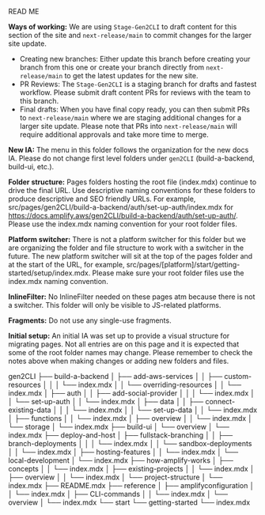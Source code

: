 READ ME

**Ways of working:** We are using `Stage-Gen2CLI` to draft content for this section of the site and `next-release/main` to commit changes for the larger site update.
- Creating new branches: Either update this branch before creating your branch from this one or create your branch directly from `next-release/main` to get the latest updates for the new site.
- PR Reviews: The `Stage-Gen2CLI` is a staging branch for drafts and fastest workflow. Please submit draft content PRs for reviews with the team to this branch.
- Final drafts: When you have final copy ready, you can then submit PRs to `next-release/main` where we are staging additional changes for a larger site update. Please note that PRs into `next-release/main` will require additional approvals and take more time to merge.

**New IA:** The menu in this folder follows the organization for the new docs IA. Please do not change first level folders under `gen2CLI` (build-a-backend, build-ui, etc.).

**Folder structure:** Pages folders hosting the root file (index.mdx) continue to drive the final URL. Use descriptive naming conventions for these folders to produce descriptive and SEO friendly URLs. For example, src/pages/gen2CLI/build-a-backend/auth/set-up-auth/index.mdx for https://docs.amplify.aws/gen2CLI/build-a-backend/auth/set-up-auth/. Please use the index.mdx naming convention for your root folder files.

**Platform switcher:** There is not a platform switcher for this folder but we are organizing the folder and file structure to work with a switcher in the future. The new platform switcher will sit at the top of the pages folder and at the start of the URL, for example, src/pages/[platform]/start/getting-started/setup/index.mdx. Please make sure your root folder files use the index.mdx naming convention.

**InlineFilter:** No InlineFilter needed on these pages atm because there is not a switcher. This folder will only be visible to JS-related platforms.

**Fragments:** Do not use any single-use fragments.

**Initial setup:** An initial IA was set up to provide a visual structure for migrating pages. Not all entries are on this page and it is expected that some of the root folder names may change. Please remember to check the notes above when making changes or adding new folders and files.

gen2CLI
├── build-a-backend
│   ├── add-aws-services
│   │   ├── custom-resources
│   │   │   └── index.mdx
│   │   └── overriding-resources
│   │       └── index.mdx
│   ├── auth
│   │   ├── add-social-provider
│   │   │   └── index.mdx
│   │   └── set-up-auth
│   │       └── index.mdx
│   ├── data
│   │   ├── connect-existing-data
│   │   │   └── index.mdx
│   │   └── set-up-data
│   │       └── index.mdx
│   ├── functions
│   │   └── index.mdx
│   ├── overview
│   │   └── index.mdx
│   └── storage
│       └── index.mdx
├── build-ui
│   └── overview
│       └── index.mdx
├── deploy-and-host
│   ├── fullstack-branching
│   │   ├── branch-deployments
│   │   │   └── index.mdx
│   │   └── sandbox-deployments
│   │       └── index.mdx
│   ├── hosting-features
│   │   └── index.mdx
│   └── local-development
│       └── index.mdx
├── how-amplify-works
│   ├── concepts
│   │   └── index.mdx
│   ├── existing-projects
│   │   └── index.mdx
│   ├── overview
│   │   └── index.mdx
│   └── project-structure
│       └── index.mdx
├── README.mdx
├── reference
│   ├── amplifyconfiguration
│   │   └── index.mdx
│   ├── CLI-commands
│   │   └── index.mdx
│   └── overview
│       └── index.mdx
└── start
    └── getting-started
        └── index.mdx
